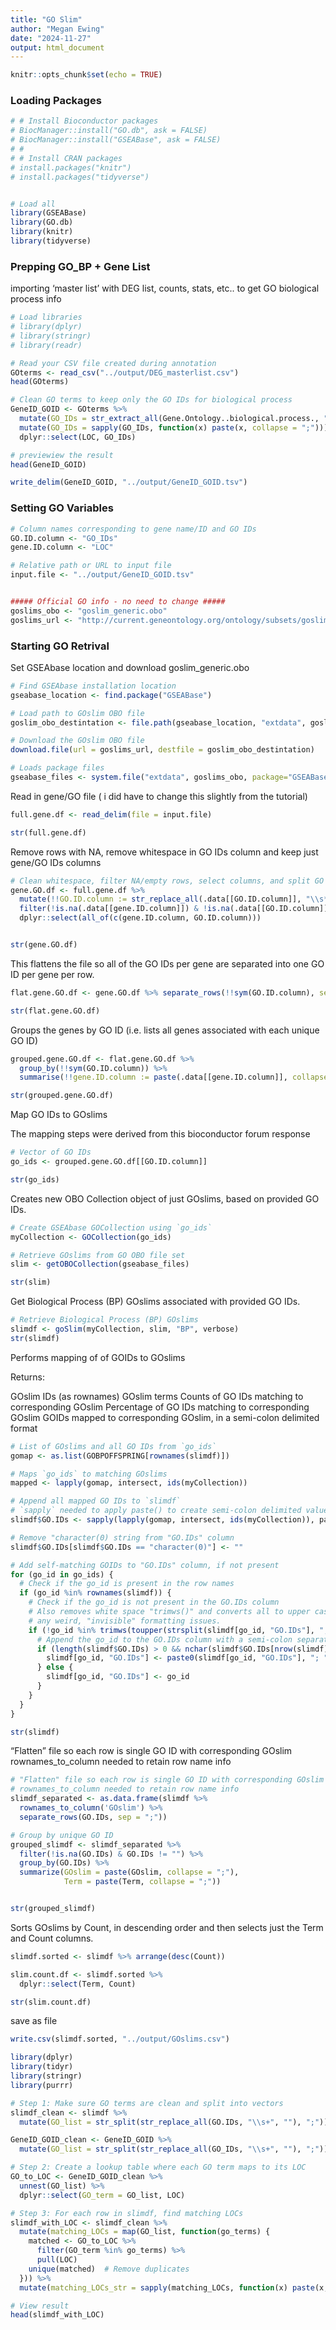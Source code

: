 ```yaml
---
title: "GO Slim"
author: "Megan Ewing"
date: "2024-11-27"
output: html_document
---
```


```r
knitr::opts_chunk$set(echo = TRUE)
```

### Loading Packages

```r
# # Install Bioconductor packages
# BiocManager::install("GO.db", ask = FALSE)
# BiocManager::install("GSEABase", ask = FALSE)
# # 
# # Install CRAN packages
# install.packages("knitr")
# install.packages("tidyverse")


# Load all
library(GSEABase)
library(GO.db)
library(knitr)
library(tidyverse)
```

### Prepping GO_BP + Gene List

importing 'master list' with DEG list, counts, stats, etc.. to get GO biological process info

```r
# Load libraries
# library(dplyr)
# library(stringr)
# library(readr)

# Read your CSV file created during annotation
GOterms <- read_csv("../output/DEG_masterlist.csv")
head(GOterms)

```

```r
# Clean GO terms to keep only the GO IDs for biological process
GeneID_GOID <- GOterms %>%
  mutate(GO_IDs = str_extract_all(Gene.Ontology..biological.process., "GO:\\d+")) %>%  # extract all GO IDs
  mutate(GO_IDs = sapply(GO_IDs, function(x) paste(x, collapse = ";"))) %>%  # collapse into a single string
  dplyr::select(LOC, GO_IDs)

# previewiew the result
head(GeneID_GOID)

write_delim(GeneID_GOID, "../output/GeneID_GOID.tsv")
```

### Setting GO Variables

```r
# Column names corresponding to gene name/ID and GO IDs
GO.ID.column <- "GO_IDs"
gene.ID.column <- "LOC"

# Relative path or URL to input file
input.file <- "../output/GeneID_GOID.tsv"


##### Official GO info - no need to change #####
goslims_obo <- "goslim_generic.obo"
goslims_url <- "http://current.geneontology.org/ontology/subsets/goslim_generic.obo"
```

### Starting GO Retrival

Set GSEAbase location and download goslim_generic.obo

```r
# Find GSEAbase installation location
gseabase_location <- find.package("GSEABase")

# Load path to GOslim OBO file
goslim_obo_destintation <- file.path(gseabase_location, "extdata", goslims_obo, fsep = "/")

# Download the GOslim OBO file
download.file(url = goslims_url, destfile = goslim_obo_destintation)

# Loads package files
gseabase_files <- system.file("extdata", goslims_obo, package="GSEABase")
```

Read in gene/GO file ( i did have to change this slightly from the tutorial)

```r
full.gene.df <- read_delim(file = input.file)

str(full.gene.df)
```

Remove rows with NA, remove whitespace in GO IDs column and keep just gene/GO IDs columns

```r

# Clean whitespace, filter NA/empty rows, select columns, and split GO terms using column name variables
gene.GO.df <- full.gene.df %>%
  mutate(!!GO.ID.column := str_replace_all(.data[[GO.ID.column]], "\\s*;\\s*", ";")) %>% # Clean up spaces around ";"
  filter(!is.na(.data[[gene.ID.column]]) & !is.na(.data[[GO.ID.column]]) & .data[[GO.ID.column]] != "") %>% 
  dplyr::select(all_of(c(gene.ID.column, GO.ID.column)))


str(gene.GO.df)
```

This flattens the file so all of the GO IDs per gene are separated into one GO ID per gene per row.

```r
flat.gene.GO.df <- gene.GO.df %>% separate_rows(!!sym(GO.ID.column), sep = ";")

str(flat.gene.GO.df)
```

Groups the genes by GO ID (i.e. lists all genes associated with each unique GO ID)

```r
grouped.gene.GO.df <- flat.gene.GO.df %>%
  group_by(!!sym(GO.ID.column)) %>%
  summarise(!!gene.ID.column := paste(.data[[gene.ID.column]], collapse = ","))

str(grouped.gene.GO.df)
```

Map GO IDs to GOslims

The mapping steps were derived from this bioconductor forum response

```r
# Vector of GO IDs
go_ids <- grouped.gene.GO.df[[GO.ID.column]]

str(go_ids)
```

Creates new OBO Collection object of just GOslims, based on provided GO IDs.

```r

# Create GSEAbase GOCollection using `go_ids`
myCollection <- GOCollection(go_ids)

# Retrieve GOslims from GO OBO file set
slim <- getOBOCollection(gseabase_files)

str(slim)
```

Get Biological Process (BP) GOslims associated with provided GO IDs.

```r
# Retrieve Biological Process (BP) GOslims
slimdf <- goSlim(myCollection, slim, "BP", verbose)
str(slimdf)
```

Performs mapping of of GOIDs to GOslims

Returns:

GOslim IDs (as rownames) GOslim terms Counts of GO IDs matching to corresponding GOslim Percentage of GO IDs matching to corresponding GOslim GOIDs mapped to corresponding GOslim, in a semi-colon delimited format

```r
# List of GOslims and all GO IDs from `go_ids`
gomap <- as.list(GOBPOFFSPRING[rownames(slimdf)])

# Maps `go_ids` to matching GOslims
mapped <- lapply(gomap, intersect, ids(myCollection))

# Append all mapped GO IDs to `slimdf`
# `sapply` needed to apply paste() to create semi-colon delimited values
slimdf$GO.IDs <- sapply(lapply(gomap, intersect, ids(myCollection)), paste, collapse=";")

# Remove "character(0) string from "GO.IDs" column
slimdf$GO.IDs[slimdf$GO.IDs == "character(0)"] <- ""

# Add self-matching GOIDs to "GO.IDs" column, if not present
for (go_id in go_ids) {
  # Check if the go_id is present in the row names
  if (go_id %in% rownames(slimdf)) {
    # Check if the go_id is not present in the GO.IDs column
    # Also removes white space "trimws()" and converts all to upper case to handle
    # any weird, "invisible" formatting issues.
    if (!go_id %in% trimws(toupper(strsplit(slimdf[go_id, "GO.IDs"], ";")[[1]]))) {
      # Append the go_id to the GO.IDs column with a semi-colon separator
      if (length(slimdf$GO.IDs) > 0 && nchar(slimdf$GO.IDs[nrow(slimdf)]) > 0) {
        slimdf[go_id, "GO.IDs"] <- paste0(slimdf[go_id, "GO.IDs"], "; ", go_id)
      } else {
        slimdf[go_id, "GO.IDs"] <- go_id
      }
    }
  }
}

str(slimdf)
```

"Flatten" file so each row is single GO ID with corresponding GOslim rownames_to_column needed to retain row name info

```r
# "Flatten" file so each row is single GO ID with corresponding GOslim
# rownames_to_column needed to retain row name info
slimdf_separated <- as.data.frame(slimdf %>%
  rownames_to_column('GOslim') %>%
  separate_rows(GO.IDs, sep = ";"))

# Group by unique GO ID
grouped_slimdf <- slimdf_separated %>%
  filter(!is.na(GO.IDs) & GO.IDs != "") %>%
  group_by(GO.IDs) %>%
  summarize(GOslim = paste(GOslim, collapse = ";"),
            Term = paste(Term, collapse = ";"))


str(grouped_slimdf)
```

Sorts GOslims by Count, in descending order and then selects just the Term and Count columns.

```r

slimdf.sorted <- slimdf %>% arrange(desc(Count))

slim.count.df <- slimdf.sorted %>% 
  dplyr::select(Term, Count)

str(slim.count.df)
```

save as file

```r

write.csv(slimdf.sorted, "../output/GOslims.csv")

```

```r
library(dplyr)
library(tidyr)
library(stringr)
library(purrr)

# Step 1: Make sure GO terms are clean and split into vectors
slimdf_clean <- slimdf %>%
  mutate(GO_list = str_split(str_replace_all(GO.IDs, "\\s+", ""), ";"))

GeneID_GOID_clean <- GeneID_GOID %>%
  mutate(GO_list = str_split(str_replace_all(GO_IDs, "\\s+", ""), ";"))

# Step 2: Create a lookup table where each GO term maps to its LOC
GO_to_LOC <- GeneID_GOID_clean %>%
  unnest(GO_list) %>%
  dplyr::select(GO_term = GO_list, LOC)

# Step 3: For each row in slimdf, find matching LOCs
slimdf_with_LOC <- slimdf_clean %>%
  mutate(matching_LOCs = map(GO_list, function(go_terms) {
    matched <- GO_to_LOC %>%
      filter(GO_term %in% go_terms) %>%
      pull(LOC)
    unique(matched)  # Remove duplicates
  })) %>%
  mutate(matching_LOCs_str = sapply(matching_LOCs, function(x) paste(x, collapse = ";")))

# View result
head(slimdf_with_LOC)

```
